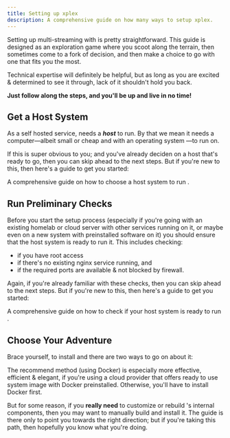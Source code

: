 ```yaml
---
title: Setting up xplex
description: A comprehensive guide on how many ways to setup xplex.
---
```


Setting up multi-streaming with <Xplex /> is pretty straightforward. This guide is designed as an exploration game where you scoot along the terrain, then sometimes come to a fork of decision, and then make a choice to go with one that fits you the most.

Technical expertise will definitely be helpful, but as long as you are excited & determined to see it through, lack of it shouldn't hold you back.

**Just follow along the steps, and you'll be up and live in no time!**

## Get a Host System

As a self hosted service, <Xplex /> needs a ***host*** to run. By that we mean it needs a computer&mdash;albeit small or cheap and with an operating system &mdash;to run on.

If this is super obvious to you; and you've already deciden on a host that's ready to go, then you can skip ahead to the next steps. But if you're new to this, then here's a guide to get you started:

<Card title="<a href='/setup/host'>Get a Host System</a>" icon="laptop">
  A comprehensive guide on how to choose a host system to run <Xplex />.
</Card>

## Run Preliminary Checks

Before you start the setup process (especially if you're going with an existing homelab or cloud server with other services running on it, or maybe even on a new system with preinstalled software on it) you should ensure that the host system is ready to run it. This includes checking:

- if you have root access
- if there's no existing nginx service running, and
- if the required ports are available & not blocked by firewall.

Again, if you're already familiar with these checks, then you can skip ahead to the next steps. But if you're new to this, then here's a guide to get you started:

<Card title="<a href='/setup/precheck'>Run Preliminary Checks</a>" icon="approve-check-circle">
  A comprehensive guide on how to check if your host system is ready to run <Xplex />.
</Card>

## Choose Your Adventure

Brace yourself, <Badge text="you're all set" /> to install <Xplex /> and there are two ways to go on about it:

<CardGrid>
  <Card title="Recommended" icon="seti:docker">
    <LinkCard
      title="Run it with Docker"
      description="The easiest, one-and-done way to get started with <b>xplex</b>."
      href="/setup/docker"
    />
  </Card>
  <Card title="Are you sure?" icon="linux">
    <LinkCard
      title="Setup & run it manually"
      description="For complete control & flexibility, at the cost of convenience."
      href="/setup/native"
    />
  </Card>
</CardGrid>

The recommend method (using Docker) is especially more effective, efficient & elegant, if you're using a cloud provider that offers ready to use system image with Docker preinstalled. Otherwise, you'll have to install Docker first.

But for some reason, if you **really need** to customize or rebuild <Xplex />'s internal components, then you may want to manually build and install it. The guide is there only to point you towards the right direction; but if you're taking this path, then hopefully you know what you're doing.
